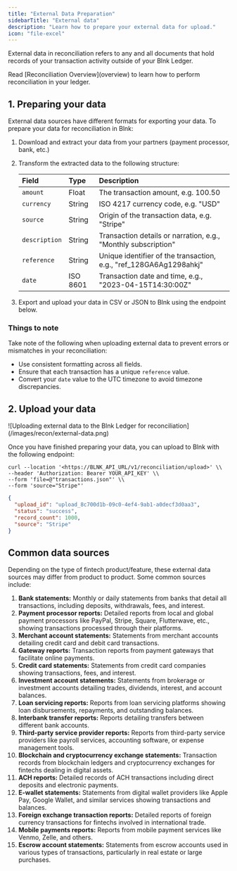 ```yaml
---
title: "External Data Preparation"
sidebarTitle: "External data"
description: "Learn how to prepare your external data for upload."
icon: "file-excel"
---
```



External data in reconciliation refers to any and all documents that hold records of your transaction activity outside of your Blnk Ledger.

<Note>
    Read [Reconciliation Overview](overview) to learn how to perform reconciliation in your ledger.
</Note>

## 1. Preparing your data

External data sources have different formats for exporting your data. To prepare your data for reconciliation in Blnk:

1. Download and extract your data from your partners (payment processor, bank, etc.)
2. Transform the extracted data to the following structure:

    | Field | Type | Description |
    | :--- | :--- | :--- |
    | `amount` | Float | The transaction amount, e.g. 100.50 |
    | `currency` | String | ISO 4217 currency code, e.g. "USD" |
    | `source` | String | Origin of the transaction data, e.g. "Stripe" |
    | `description` | String | Transaction details or narration, e.g., "Monthly subscription" |
    | `reference` | String | Unique identifier of the transaction, e.g., "ref_128GA6Ag1298ahkj" |
    | `date` | ISO 8601 | Transaction date and time, e.g., "2023-04-15T14:30:00Z" |

3. Export and upload your data in CSV or JSON to Blnk using the endpoint below.

### Things to note

Take note of the following when uploading external data to prevent errors or mismatches in your reconciliation:

- Use consistent formatting across all fields. 
- Ensure that each transaction has a unique `reference` value.
- Convert your `date` value to the UTC timezone to avoid timezone discrepancies. 

## 2. Upload your data

<Frame caption="Upload external data from any external data source.">
  ![Uploading external data to the Blnk Ledger for reconciliation](/images/recon/external-data.png)
</Frame>

Once you have finished preparing your data, you can upload to Blnk with the following endpoint:

```curl Request
curl --location '<https://BLNK_API_URL/v1/reconciliation/upload>' \\
--header 'Authorization: Bearer YOUR_API_KEY' \\
--form 'file=@"transactions.json"' \\
--form 'source="Stripe"'
```

```json Response
{
  "upload_id": "upload_8c700d1b-09c0-4ef4-9ab1-a0decf3d0aa3",
  "status": "success",
  "record_count": 1000,
  "source": "Stripe"
}
```

## Common data sources

Depending on the type of fintech product/feature, these external data sources may differ from product to product. Some common sources include:

1. **Bank statements:** Monthly or daily statements from banks that detail all transactions, including deposits, withdrawals, fees, and interest.
2. **Payment processor reports:** Detailed reports from local and global payment processors like PayPal, Stripe, Square, Flutterwave, etc., showing transactions processed through their platforms.
3. **Merchant account statements:** Statements from merchant accounts detailing credit card and debit card transactions.
4. **Gateway reports:** Transaction reports from payment gateways that facilitate online payments.
5. **Credit card statements:** Statements from credit card companies showing transactions, fees, and interest.
6. **Investment account statements:** Statements from brokerage or investment accounts detailing trades, dividends, interest, and account balances.
7. **Loan servicing reports:** Reports from loan servicing platforms showing loan disbursements, repayments, and outstanding balances.
8. **Interbank transfer reports:** Reports detailing transfers between different bank accounts.
9. **Third-party service provider reports:** Reports from third-party service providers like payroll services, accounting software, or expense management tools.
10. **Blockchain and cryptocurrency exchange statements:** Transaction records from blockchain ledgers and cryptocurrency exchanges for fintechs dealing in digital assets.
11. **ACH reports:** Detailed records of ACH transactions including direct deposits and electronic payments.
12. **E-wallet statements:** Statements from digital wallet providers like Apple Pay, Google Wallet, and similar services showing transactions and balances.
13. **Foreign exchange transaction reports:** Detailed reports of foreign currency transactions for fintechs involved in international trade.
14. **Mobile payments reports:** Reports from mobile payment services like Venmo, Zelle, and others.
15. **Escrow account statements:** Statements from escrow accounts used in various types of transactions, particularly in real estate or large purchases.

<NeedHelp />